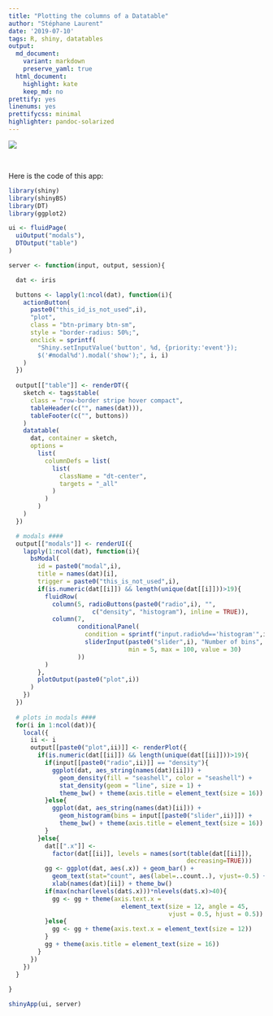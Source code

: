 ```yaml
---
title: "Plotting the columns of a Datatable"
author: "Stéphane Laurent"
date: '2019-07-10'
tags: R, shiny, datatables
output:
  md_document:
    variant: markdown
    preserve_yaml: true
  html_document:
    highlight: kate
    keep_md: no
prettify: yes
linenums: yes
prettifycss: minimal
highlighter: pandoc-solarized
---
```


![](figures/PlotDatatableColumns.gif)

<br/>

Here is the code of this app:

```r
library(shiny)
library(shinyBS)
library(DT)
library(ggplot2)

ui <- fluidPage(
  uiOutput("modals"),
  DTOutput("table")
)

server <- function(input, output, session){

  dat <- iris

  buttons <- lapply(1:ncol(dat), function(i){
    actionButton(
      paste0("this_id_is_not_used",i),
      "plot",
      class = "btn-primary btn-sm",
      style = "border-radius: 50%;", 
      onclick = sprintf(
        "Shiny.setInputValue('button', %d, {priority:'event'});
        $('#modal%d').modal('show');", i, i)
    )
  })
  
  output[["table"]] <- renderDT({
    sketch <- tags$table(
      class = "row-border stripe hover compact",
      tableHeader(c("", names(dat))),
      tableFooter(c("", buttons))
    )
    datatable(
      dat, container = sketch, 
      options = 
        list(
          columnDefs = list(
            list(
              className = "dt-center",
              targets = "_all"
            )
          )
        )
    )
  })

  # modals ####
  output[["modals"]] <- renderUI({
    lapply(1:ncol(dat), function(i){
      bsModal(
        id = paste0("modal",i),
        title = names(dat)[i],
        trigger = paste0("this_is_not_used",i),
        if(is.numeric(dat[[i]]) && length(unique(dat[[i]]))>19){
          fluidRow(
            column(5, radioButtons(paste0("radio",i), "",
                       c("density", "histogram"), inline = TRUE)),
            column(7,
                   conditionalPanel(
                     condition = sprintf("input.radio%d=='histogram'",i),
                     sliderInput(paste0("slider",i), "Number of bins",
                                 min = 5, max = 100, value = 30)
                   ))
          )
        },
        plotOutput(paste0("plot",i))
      )
    })
  })
  
  # plots in modals ####
  for(i in 1:ncol(dat)){
    local({
      ii <- i
      output[[paste0("plot",ii)]] <- renderPlot({
        if(is.numeric(dat[[ii]]) && length(unique(dat[[ii]]))>19){
          if(input[[paste0("radio",ii)]] == "density"){
            ggplot(dat, aes_string(names(dat)[ii])) + 
              geom_density(fill = "seashell", color = "seashell") + 
              stat_density(geom = "line", size = 1) + 
              theme_bw() + theme(axis.title = element_text(size = 16))
          }else{
            ggplot(dat, aes_string(names(dat)[ii])) + 
              geom_histogram(bins = input[[paste0("slider",ii)]]) + 
              theme_bw() + theme(axis.title = element_text(size = 16))
          }
        }else{
          dat[[".x"]] <- 
            factor(dat[[ii]], levels = names(sort(table(dat[[ii]]), 
                                                 decreasing=TRUE)))
          gg <- ggplot(dat, aes(.x)) + geom_bar() + 
            geom_text(stat="count", aes(label=..count..), vjust=-0.5) + 
            xlab(names(dat)[ii]) + theme_bw()
          if(max(nchar(levels(dat$.x)))*nlevels(dat$.x)>40){
            gg <- gg + theme(axis.text.x = 
                               element_text(size = 12, angle = 45, 
                                            vjust = 0.5, hjust = 0.5))
          }else{
            gg <- gg + theme(axis.text.x = element_text(size = 12))
          }
          gg + theme(axis.title = element_text(size = 16))
        }
      })
    })
  }
  
}

shinyApp(ui, server)
```
